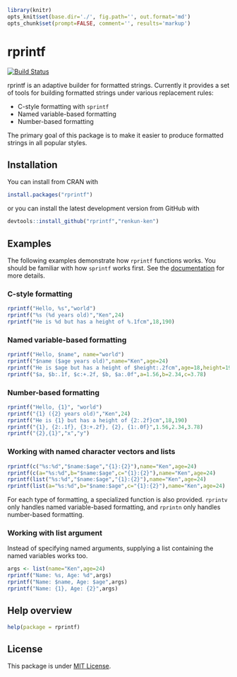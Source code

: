 ```r
library(knitr)
opts_knit$set(base.dir='./', fig.path='', out.format='md')
opts_chunk$set(prompt=FALSE, comment='', results='markup')
```

# rprintf

[![Build Status](https://travis-ci.org/renkun-ken/rprintf.png?branch=master)](https://travis-ci.org/renkun-ken/rprintf)

rprintf is an adaptive builder for formatted strings. Currently it provides a set of tools for building formatted strings under various replacement rules: 

- C-style formatting with `sprintf`
- Named variable-based formatting
- Number-based formatting

The primary goal of this package is to make it easier to produce formatted strings in all popular styles.

## Installation

You can install from CRAN with

```r
install.packages("rprintf")
```

or you can install the latest development version from GitHub with

```r
devtools::install_github("rprintf","renkun-ken")
```

## Examples

The following examples demonstrate how `rprintf` functions works. You should be familiar with how `sprintf` works first. See the [documentation](http://stat.ethz.ch/R-manual/R-devel/library/base/html/sprintf.html) for more details.

### C-style formatting

```r
rprintf("Hello, %s","world")
rprintf("%s (%d years old)","Ken",24)
rprintf("He is %d but has a height of %.1fcm",18,190)
```

### Named variable-based formatting

```r
rprintf("Hello, $name", name="world")
rprintf("$name ($age years old)",name="Ken",age=24)
rprintf("He is $age but has a height of $height:.2fcm",age=18,height=190)
rprintf("$a, $b:.1f, $c:+.2f, $b, $a:.0f",a=1.56,b=2.34,c=3.78)
```

### Number-based formatting

```r
rprintf("Hello, {1}", "world")
rprintf("{1} ({2} years old)","Ken",24)
rprintf("He is {1} but has a height of {2:.2f}cm",18,190)
rprintf("{1}, {2:.1f}, {3:+.2f}, {2}, {1:.0f}",1.56,2.34,3.78)
rprintf("{2},{1}","x","y")
```

### Working with named character vectors and lists

```r
rprintf(c("%s:%d","$name:$age","{1}:{2}"),name="Ken",age=24)
rprintf(c(a="%s:%d",b="$name:$age",c="{1}:{2}"),name="Ken",age=24)
rprintf(list("%s:%d","$name:$age","{1}:{2}"),name="Ken",age=24)
rprintf(list(a="%s:%d",b="$name:$age",c="{1}:{2}"),name="Ken",age=24)
```

For each type of formatting, a specialized function is also provided. `rprintv` only handles named variable-based formatting, and `rprintn` only handles number-based formatting.

### Working with list argument

Instead of specifying named arguments, supplying a list containing the named variables works too.

```r
args <- list(name="Ken",age=24)
rprintf("Name: %s, Age: %d",args)
rprintf("Name: $name, Age: $age",args)
rprintf("Name: {1}, Age: {2}",args)
```

## Help overview

```r
help(package = rprintf)
```

## License

This package is under [MIT License](http://opensource.org/licenses/MIT).
